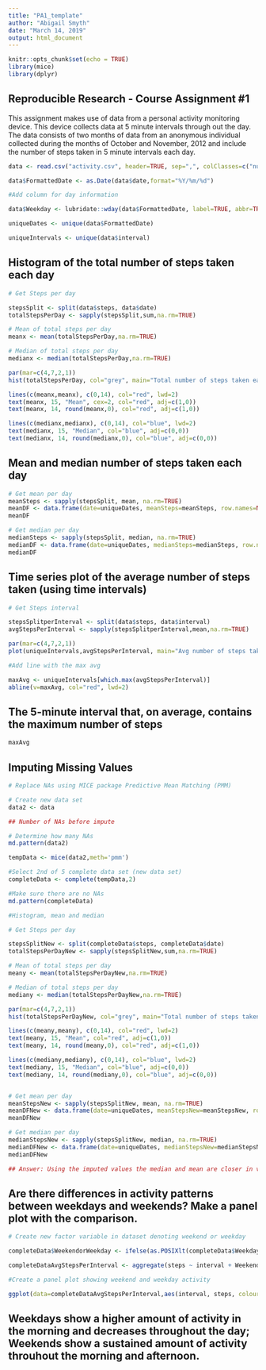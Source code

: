 ---
title: "PA1_template"
author: "Abigail Smyth"
date: "March 14, 2019"
output: html_document
---

```{r setup, include=FALSE}
knitr::opts_chunk$set(echo = TRUE)
library(mice)
library(dplyr)
```

## Reproducible Research - Course Assignment #1

This assignment makes use of data from a personal activity monitoring device. This device collects data at 5 minute intervals through out the day. The data consists of two months of data from an anonymous individual collected during the months of October and November, 2012 and include the number of steps taken in 5 minute intervals each day.

```{r}
data <- read.csv("activity.csv", header=TRUE, sep=",", colClasses=c("numeric","Date","numeric"))

data$FormattedDate <- as.Date(data$date,format="%Y/%m/%d")

#Add column for day information

data$Weekday <- lubridate::wday(data$FormattedDate, label=TRUE, abbr=TRUE)

uniqueDates <- unique(data$FormattedDate)

uniqueIntervals <- unique(data$interval)

```

## Histogram of the total number of steps taken each day

```{r}

# Get Steps per day

stepsSplit <- split(data$steps, data$date)
totalStepsPerDay <- sapply(stepsSplit,sum,na.rm=TRUE)

# Mean of total steps per day
meanx <- mean(totalStepsPerDay,na.rm=TRUE)

# Median of total steps per day
medianx <- median(totalStepsPerDay,na.rm=TRUE)

par(mar=c(4,7,2,1))
hist(totalStepsPerDay, col="grey", main="Total number of steps taken each day",xlab="Steps",breaks=8)

lines(c(meanx,meanx), c(0,14), col="red", lwd=2)
text(meanx, 15, "Mean", cex=2, col="red", adj=c(1,0))
text(meanx, 14, round(meanx,0), col="red", adj=c(1,0))

lines(c(medianx,medianx), c(0,14), col="blue", lwd=2)
text(medianx, 15, "Median", col="blue", adj=c(0,0))
text(medianx, 14, round(medianx,0), col="blue", adj=c(0,0))


```

## Mean and median number of steps taken each day

```{r}
# Get mean per day
meanSteps <- sapply(stepsSplit, mean, na.rm=TRUE)
meanDF <- data.frame(date=uniqueDates, meanSteps=meanSteps, row.names=NULL)
meanDF

# Get median per day
medianSteps <- sapply(stepsSplit, median, na.rm=TRUE)
medianDF <- data.frame(date=uniqueDates, medianSteps=medianSteps, row.names=NULL)
medianDF
```
## Time series plot of the average number of steps taken (using time intervals)

```{r}

# Get Steps interval

stepsSplitperInterval <- split(data$steps, data$interval)
avgStepsPerInterval <- sapply(stepsSplitperInterval,mean,na.rm=TRUE)

par(mar=c(4,7,2,1))
plot(uniqueIntervals,avgStepsPerInterval, main="Avg number of steps taken per interval", type="l", xlab="Interval", ylab="Avg # Steps", col="orange")

#Add line with the max avg

maxAvg <- uniqueIntervals[which.max(avgStepsPerInterval)]
abline(v=maxAvg, col="red", lwd=2)

```


## The 5-minute interval that, on average, contains the maximum number of steps

```{r}

maxAvg

```

## Imputing Missing Values

```{r}

# Replace NAs using MICE package Predictive Mean Matching (PMM)

# Create new data set 
data2 <- data

## Number of NAs before impute

# Determine how many NAs
md.pattern(data2)

tempData <- mice(data2,meth='pmm')

#Select 2nd of 5 complete data set (new data set)
completeData <- complete(tempData,2)

#Make sure there are no NAs
md.pattern(completeData)

#Histogram, mean and median

# Get Steps per day

stepsSplitNew <- split(completeData$steps, completeData$date)
totalStepsPerDayNew <- sapply(stepsSplitNew,sum,na.rm=TRUE)

# Mean of total steps per day
meany <- mean(totalStepsPerDayNew,na.rm=TRUE)

# Median of total steps per day
mediany <- median(totalStepsPerDayNew,na.rm=TRUE)

par(mar=c(4,7,2,1))
hist(totalStepsPerDayNew, col="grey", main="Total number of steps taken each day",xlab="Steps",breaks=8)

lines(c(meany,meany), c(0,14), col="red", lwd=2)
text(meany, 15, "Mean", col="red", adj=c(1,0))
text(meany, 14, round(meany,0), col="red", adj=c(1,0))

lines(c(mediany,mediany), c(0,14), col="blue", lwd=2)
text(mediany, 15, "Median", col="blue", adj=c(0,0))
text(mediany, 14, round(mediany,0), col="blue", adj=c(0,0))


# Get mean per day
meanStepsNew <- sapply(stepsSplitNew, mean, na.rm=TRUE)
meanDFNew <- data.frame(date=uniqueDates, meanStepsNew=meanStepsNew, row.names=NULL)
meanDFNew

# Get median per day
medianStepsNew <- sapply(stepsSplitNew, median, na.rm=TRUE)
medianDFNew <- data.frame(date=uniqueDates, medianStepsNew=medianStepsNew, row.names=NULL)
medianDFNew

## Answer: Using the imputed values the median and mean are closer in value

```

## Are there differences in activity patterns between weekdays and weekends?  Make a panel plot with the comparison.

```{r}

# Create new factor variable in dataset denoting weekend or weekday

completeData$WeekendorWeekday <- ifelse(as.POSIXlt(completeData$Weekday) %in% c(0,6), 'weekend', 'weekday')

completeDataAvgStepsPerInterval <- aggregate(steps ~ interval + WeekendorWeekday, data=completeData, mean)

#Create a panel plot showing weekend and weekday activity

ggplot(data=completeDataAvgStepsPerInterval,aes(interval, steps, colour=WeekendorWeekday)) + geom_line() + facet_grid(WeekendorWeekday ~ .) + labs(title="Avg Step Activity per Interval", x="Interval", y="Avg Steps")


```

## Weekdays show a higher amount of activity in the morning and decreases throughout the day; Weekends show a sustained amount of activity throuhout the morning and afternoon.